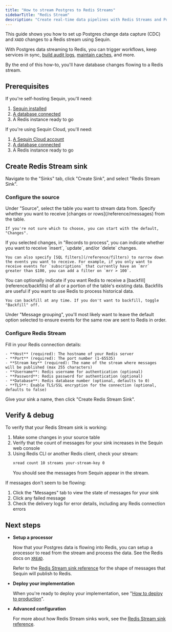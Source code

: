 ```yaml
---
title: "How to stream Postgres to Redis Streams"
sidebarTitle: "Redis Stream"
description: "Create real-time data pipelines with Redis Streams and Postgres change data capture (CDC). Stream database changes for caching, analytics, and event distribution."
---
```


This guide shows you how to set up Postgres change data capture (CDC) and `XADD` changes to a Redis stream using Sequin.

With Postgres data streaming to Redis, you can trigger workflows, keep services in sync, [build audit logs](/how-to/create-audit-logs), [maintain caches](/how-to/maintain-caches), and more.

By the end of this how-to, you'll have database changes flowing to a Redis stream.

## Prerequisites

If you're self-hosting Sequin, you'll need:

1. [Sequin installed](/running-sequin)
2. [A database connected](/connect-postgres)
3. A Redis instance ready to go

If you're using Sequin Cloud, you'll need:

1. [A Sequin Cloud account](https://console.sequinstream.com)
2. [A database connected](/connect-postgres)
3. A Redis instance ready to go

## Create Redis Stream sink

Navigate to the "Sinks" tab, click "Create Sink", and select "Redis Stream Sink".

### Configure the source

<Steps>
  <Step title="Select source table">
    Under "Source", select the table you want to stream data from.
  </Step>

  <Step title="Choose message type">
    Specify whether you want to receive [changes or rows](/reference/messages) from the table.

    If you're not sure which to choose, you can start with the default, "Changes".
  </Step>

  <Step title="Specify filters">
    If you selected changes, in "Records to process", you can indicate whether you want to receive `insert`, `update`, and/or `delete` changes.

    You can also specify [SQL filters](/reference/filters) to narrow down the events you want to receive. For example, if you only want to receive events for `subscriptions` that currently have an `mrr` greater than $100, you can add a filter on `mrr > 100`.
  </Step>

  <Step title="Specify backfill">
    You can optionally indicate if you want Redis to receive a [backfill](reference/backfills) of all or a portion of the table's existing data. Backfills are useful if you want to use Redis to process historical data.

    You can backfill at any time. If you don't want to backfill, toggle "Backfill" off.
  </Step>

  <Step title="Specify message grouping">
    Under "Message grouping", you'll most likely want to leave the default option selected to ensure events for the same row are sent to Redis in order.
  </Step>

</Steps>

### Configure Redis Stream

<Steps>
  <Step title="Enter Redis connection details">
    Fill in your Redis connection details:

    - **Host** (required): The hostname of your Redis server
    - **Port** (required): The port number (1-65535)
    - **Stream key** (required): The name of the stream where messages will be published (max 255 characters)
    - **Username**: Redis username for authentication (optional)
    - **Password**: Redis password for authentication (optional)
    - **Database**: Redis database number (optional, defaults to 0)
    - **TLS**: Enable TLS/SSL encryption for the connection (optional, defaults to false)
  </Step>

  <Step title="Create the sink">
    Give your sink a name, then click "Create Redis Stream Sink".
  </Step>
</Steps>

## Verify & debug

To verify that your Redis Stream sink is working:

1. Make some changes in your source table
2. Verify that the count of messages for your sink increases in the Sequin web console
3. Using Redis CLI or another Redis client, check your stream:
   ```bash
   xread count 10 streams your-stream-key 0
   ```
   You should see the messages from Sequin appear in the stream.

If messages don't seem to be flowing:

1. Click the "Messages" tab to view the state of messages for your sink
2. Click any failed message
3. Check the delivery logs for error details, including any Redis connection errors

## Next steps

- **Setup a processor**

   Now that your Postgres data is flowing into Redis, you can setup a processor to read from the stream and process the data. See the Redis docs on [`XREAD`](https://redis.io/docs/latest/commands/xread/).
   
   Refer to the [Redis Stream sink reference](/reference/sinks/redis-stream) for the shape of messages that Sequin will publish to Redis.

- **Deploy your implementation**

   When you're ready to deploy your implementation, see "[How to deploy to production](/how-to/deploy-to-production)".

- **Advanced configuration**

   For more about how Redis Stream sinks work, see the [Redis Stream sink reference](/reference/sinks/redis-stream).
